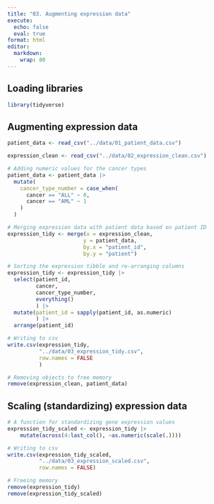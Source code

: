 ```yaml
---
title: "03. Augmenting expression data"
execute: 
  echo: false
  eval: true
format: html
editor: 
  markdown: 
    wrap: 80
---
```


## Loading libraries

```r
library(tidyverse)
```

## Augmenting expression data

```r
patient_data <- read_csv("../data/01_patient_data.csv")

expression_clean <- read_csv("../data/02_expression_clean.csv")

# Adding numeric values for the cancer types 
patient_data <- patient_data |>
  mutate(
    cancer_type_number = case_when(
      cancer == "ALL" ~ 0,
      cancer == "AML" ~ 1
    )
  ) 

# Merging expression data with patient data based on patient ID
expression_tidy <- merge(x = expression_clean,
                        y = patient_data,
                        by.x = "patient_id",
                        by.y = "patient")

# Sorting the expression tibble and re-arranging columns
expression_tidy <- expression_tidy |>
  select(patient_id,
         cancer,
         cancer_type_number,
         everything()
         ) |>
  mutate(patient_id = sapply(patient_id, as.numeric)
         ) |>
  arrange(patient_id)

# Writing to csv
write.csv(expression_tidy,
          "../data/03_expression_tidy.csv",
          row.names = FALSE
          )

# Removing objects to free memory
remove(expression_clean, patient_data)
```

## Scaling (standardizing) expression data

```r
# A function for standardizing gene expression values
expression_tidy_scaled <- expression_tidy |> 
    mutate(across(4:last_col(), ~as.numeric(scale(.))))

# Writing to csv
write.csv(expression_tidy_scaled,
          "../data/03_expression_scaled.csv",
          row.names = FALSE)

# Freeing memory
remove(expression_tidy)
remove(expression_tidy_scaled)
```
